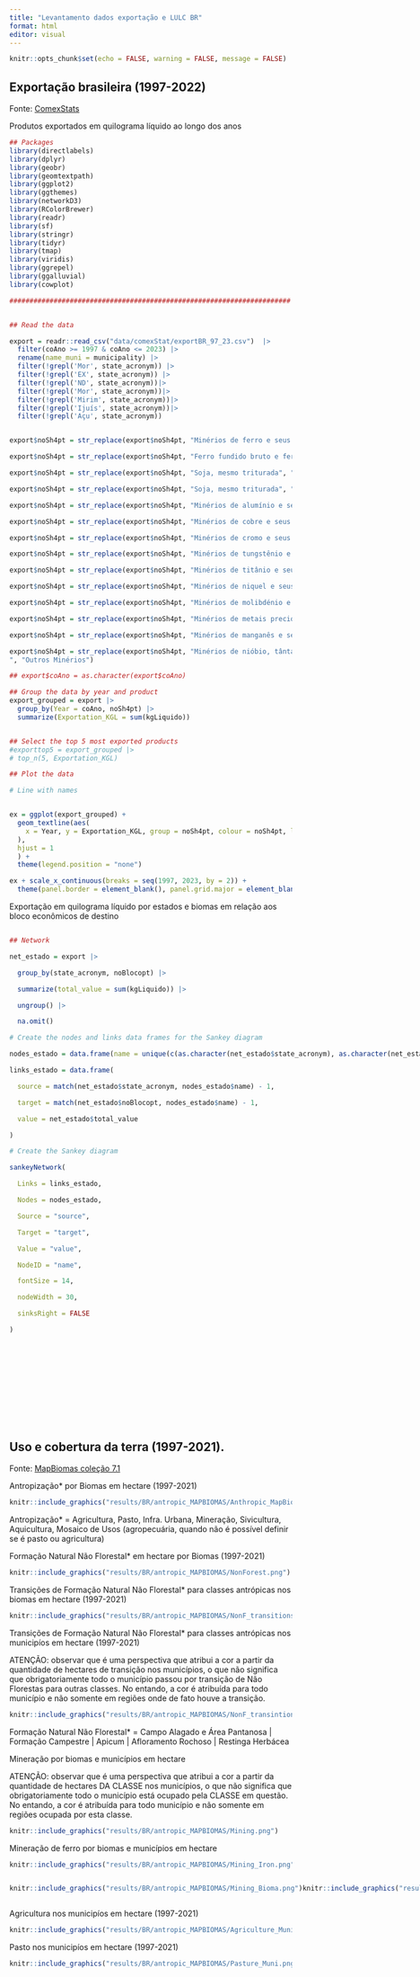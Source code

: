```yaml
---
title: "Levantamento dados exportação e LULC BR"
format: html
editor: visual
---
```


```r
knitr::opts_chunk$set(echo = FALSE, warning = FALSE, message = FALSE)
```

## Exportação brasileira (1997-2022)

Fonte: [ComexStats](http://comexstat.mdic.gov.br/pt/home)

Produtos exportados em quilograma líquido ao longo dos anos

```r
## Packages
library(directlabels)
library(dplyr)
library(geobr)
library(geomtextpath)
library(ggplot2)
library(ggthemes)
library(networkD3)
library(RColorBrewer)
library(readr)
library(sf)
library(stringr)
library(tidyr)
library(tmap)
library(viridis)
library(ggrepel)
library(ggalluvial)
library(cowplot)

######################################################################


## Read the data 

export = readr::read_csv("data/comexStat/exportBR_97_23.csv")  |> 
  filter(coAno >= 1997 & coAno <= 2023) |> 
  rename(name_muni = municipality) |> 
  filter(!grepl('Mor', state_acronym)) |> 
  filter(!grepl('EX', state_acronym)) |> 
  filter(!grepl('ND', state_acronym))|> 
  filter(!grepl('Mor', state_acronym))|> 
  filter(!grepl('Mirim', state_acronym))|> 
  filter(!grepl('Ijuís', state_acronym))|> 
  filter(!grepl('Açu', state_acronym))


export$noSh4pt = str_replace(export$noSh4pt, "Minérios de ferro e seus concentrados, incluídas as pirites de ferro ustuladas \\(cinzas de pirites\\)", "Ferro")

export$noSh4pt = str_replace(export$noSh4pt, "Ferro fundido bruto e ferro spiegel \\(especular\\), em lingotes, linguados ou outras formas primárias", "Ferro bruto e spiegel")

export$noSh4pt = str_replace(export$noSh4pt, "Soja, mesmo triturada", "Soja")

export$noSh4pt = str_replace(export$noSh4pt, "Soja, mesmo triturada", "Soja")

export$noSh4pt = str_replace(export$noSh4pt, "Minérios de alumínio e seus concentrados", "Aluminio")

export$noSh4pt = str_replace(export$noSh4pt, "Minérios de cobre e seus concentrados", "Cobre")

export$noSh4pt = str_replace(export$noSh4pt, "Minérios de cromo e seus concentrados", "Cobre")

export$noSh4pt = str_replace(export$noSh4pt, "Minérios de tungstênio e seus concentrados", "Tungstênio")

export$noSh4pt = str_replace(export$noSh4pt, "Minérios de titânio e seus concentrados", "Titânio")

export$noSh4pt = str_replace(export$noSh4pt, "Minérios de niquel e seus concentrados", "Niquel")

export$noSh4pt = str_replace(export$noSh4pt, "Minérios de molibdénio e seus concentrados", "molibdénio")

export$noSh4pt = str_replace(export$noSh4pt, "Minérios de metais preciosos e seus concentrados", "Metais preciosos")

export$noSh4pt = str_replace(export$noSh4pt, "Minérios de manganês e seus concentrados", "Manganês")

export$noSh4pt = str_replace(export$noSh4pt, "Minérios de nióbio, tântalo, vanádio ou de zircónio, e seus concentrados
", "Outros Minérios")

## export$coAno = as.character(export$coAno)

## Group the data by year and product
export_grouped = export |> 
  group_by(Year = coAno, noSh4pt) |> 
  summarize(Exportation_KGL = sum(kgLiquido))


## Select the top 5 most exported products
#exporttop5 = export_grouped |> 
# top_n(5, Exportation_KGL)

## Plot the data

# Line with names 


ex = ggplot(export_grouped) +
  geom_textline(aes(
    x = Year, y = Exportation_KGL, group = noSh4pt, colour = noSh4pt, label = noSh4pt
  ),
  hjust = 1
  ) +
  theme(legend.position = "none")

ex + scale_x_continuous(breaks = seq(1997, 2023, by = 2)) +
  theme(panel.border = element_blank(), panel.grid.major = element_blank(), panel.grid.minor = element_blank(), axis.line = element_line(colour = "black"))


```

Exportação em quilograma líquido por estados e biomas em relação aos bloco econômicos de destino

::: {style="display: flex;"}
<div>

```r
## Network

net_estado = export |> 

  group_by(state_acronym, noBlocopt) |> 

  summarize(total_value = sum(kgLiquido)) |> 

  ungroup() |> 

  na.omit()

# Create the nodes and links data frames for the Sankey diagram

nodes_estado = data.frame(name = unique(c(as.character(net_estado$state_acronym), as.character(net_estado$noBlocopt))))

links_estado = data.frame(

  source = match(net_estado$state_acronym, nodes_estado$name) - 1,

  target = match(net_estado$noBlocopt, nodes_estado$name) - 1,

  value = net_estado$total_value

)

# Create the Sankey diagram

sankeyNetwork(

  Links = links_estado,

  Nodes = nodes_estado,

  Source = "source",

  Target = "target",

  Value = "value",

  NodeID = "name",

  fontSize = 14,

  nodeWidth = 30,

  sinksRight = FALSE

)
```

</div>

<div>

```r
# Aggregate the data by state and economic bloc

biomemuni = sf::read_sf("/home/tai-rocha/Documents/Radom_Data/Shapefile/Muni_Biomes/Bioma_Muni.shp") |> 

  dplyr::rename(name_muni = nome)

JoiNN = dplyr::left_join(export, biomemuni, by = "name_muni")

#JoiNN$kgLiquido

# Aggregate the data by state and economic bloc

net_bioma = JoiNN |> 

  group_by(Biome, noBlocopt) |> 

  summarize(total_value = sum(kgLiquido)) |> 

  ungroup()  |> 

  na.omit()

# Create the nodes and links data frames for the Sankey diagram

nodes_bioma = data.frame(name = unique(c(as.character(net_bioma$Biome), as.character(net_bioma$noBlocopt))))

links_bioma = data.frame(

  source = match(net_bioma$Biome, nodes_bioma$name) - 1,

  target = match(net_bioma$noBlocopt, nodes_bioma$name) - 1,

  value = net_bioma$total_value

)

# Create the Sankey diagram

sankeyNetwork(

  Links = links_bioma,

  Nodes = nodes_bioma,

  Source = "source",

  Target = "target",

  Value = "value",

  NodeID = "name",

  fontSize = 14,

  nodeWidth = 30,

  sinksRight = FALSE

)
```

</div>
:::

## 

## Uso e cobertura da terra (1997-2021).

Fonte: [MapBiomas coleção 7.1](https://mapbiomas.org/estatisticas)

Antropização\* por Biomas em hectare (1997-2021)

```r
knitr::include_graphics("results/BR/antropic_MAPBIOMAS/Anthropic_MapBiomas.png")

```

Antropização\* = Agricultura, Pasto, Infra. Urbana, Mineração, Sivicultura, Aquicultura, Mosaico de Usos (agropecuária, quando não é possível definir se é pasto ou agricultura)

Formação Natural Não Florestal\* em hectare por Biomas (1997-2021)

```r
knitr::include_graphics("results/BR/antropic_MAPBIOMAS/NonForest.png")
```

Transições de Formação Natural Não Florestal\* para classes antrópicas nos biomas em hectare (1997-2021)

```r
knitr::include_graphics("results/BR/antropic_MAPBIOMAS/NonF_transitions.png")
```

Transições de Formação Natural Não Florestal\* para classes antrópicas nos municipíos em hectare (1997-2021)

ATENÇÃO: observar que é uma perspectiva que atribui a cor a partir da quantidade de hectares de transição nos municípios, o que não significa que obrigatoriamente todo o município passou por transição de Não Florestas para outras classes. No entando, a cor é atribuída para todo município e não somente em regiões onde de fato houve a transição.

```r
knitr::include_graphics("results/BR/antropic_MAPBIOMAS/NonF_transintion_Maps.png")
```

Formação Natural Não Florestal\* = Campo Alagado e Área Pantanosa \| Formação Campestre \| Apicum \| Afloramento Rochoso \| Restinga Herbácea

Mineração por biomas e municípios em hectare

ATENÇÃO: observar que é uma perspectiva que atribui a cor a partir da quantidade de hectares DA CLASSE nos municípios, o que não significa que obrigatoriamente todo o município está ocupado pela CLASSE em questão. No entando, a cor é atribuída para todo município e não somente em regiões ocupada por esta classe.

```r
knitr::include_graphics("results/BR/antropic_MAPBIOMAS/Mining.png")
```

Mineração de ferro por biomas e municípios em hectare

```r
knitr::include_graphics("results/BR/antropic_MAPBIOMAS/Mining_Iron.png")
```

::: {style="display: flex;"}
<div>

```r
knitr::include_graphics("results/BR/antropic_MAPBIOMAS/Mining_Bioma.png")
```

</div>

<div>

```r
knitr::include_graphics("results/BR/antropic_MAPBIOMAS/Minin_lines.png")
```

</div>
:::

Agricultura nos municipíos em hectare (1997-2021)

```r
knitr::include_graphics("results/BR/antropic_MAPBIOMAS/Agriculture_Muni.png")
```

Pasto nos municipíos em hectare (1997-2021)

```r
knitr::include_graphics("results/BR/antropic_MAPBIOMAS/Pasture_Muni.png")
```
